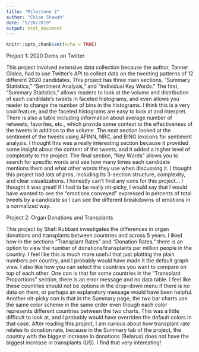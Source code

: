 ```yaml
---
title: "Milestone 2"
author: "Chloe Shawah"
date: "9/20/2019"
output: html_document
---
```


```r
knitr::opts_chunk$set(echo = TRUE)
```

Project 1: 2020 Dems on Twitter

This project involved extensive data collection because the author, Tanner Gildea, had to use Twitter's API to collect data on the tweeting patterns of 12 different 2020 candidates. This project has three main sections, "Summary Statistics," "Sentiment Analysis," and "Individual Key Words." The first, "Summary Statistics," allows readers to look at the volume and distribution of each candidate's tweets in faceted histograms, and even allows you reader to change the number of bins in the histograms. I think this is a very cool feature, and the faceted histograms are easy to look at and interpret. There is also a table including information about average number of retweets, favorites, etc., which provide some context to the effectiveness of the tweets in addition to the volume. The next section looked at the sentiment of the tweets using AFINN, NRC, and BING lexicons for sentiment analysis. I thought this was a really interesting section because it provided some insight about the content of the tweets, and it added a higher level of complexity to the project. The final section, "Key Words" allows you to search for specific words and see how many times each candidate mentions them and what other words they use when discussing it. I thought this project had lots of pros, including its 3-section structure, complexity, and clear visualizations. I honestly can't find any cons for this project... I thought it was great! If I had to be really nit-picky, I would say that I would have wanted to see the "emotions conveyed" expressed in percents of total tweets by a candidate so I can see the different breakdowns of emotions in a normalized way.

Project 2: Organ Donations and Transplants

This project by Shafi Rubbani investigates the differences in organ donations and transplants between countries and across 5 years. I liked how in the sections "Transplant Rates" and "Donation Rates," there is an option to view the number of donations/transplants per million people in the country. I feel like this is much more useful that just plotting the plain numbers per country, and I probably would have made it the default graph view. I also like how you can select the countries you want to compare on top of each other. One con is that for some countries in the "Transplant Proportions" section, there is an error message and no data table. I feel like these countries should not be options in the drop-down menu if there is no data on them, or perhaps an explanatory message would have been helpful. Another nit-picky con is that in the Summary page, the two bar charts use the same color scheme in the same order even though each color represents different countries between the two charts. This was a little difficult to look at, and I probably would have overriden the default colors in that case. After reading this project, I am curious about how transplant rate relates to donation rate, because in the Summary tab of the project, the country with the biggest increase in donations (Belarus) does not have the biggest increase in transplants (US). I find that very interesting!
